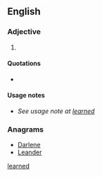 ==English==

===Adjective===
{{en-adj}}

# {{poetic}} {{alternative spelling of|[[learned#Adjective|learned]]}}

====Quotations====
* {{seeCites}}

====Usage notes====
* ''See usage note at [[learned#Usage notes|learned]]''

===Anagrams===
* [[Darlene#English|Darlene]]
* [[Leander#English|Leander]]

[[Category:English terms spelled with È|learned]]